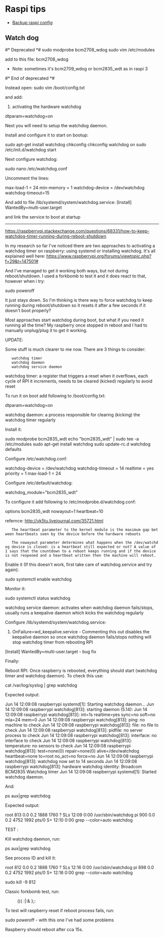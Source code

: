 = Raspi tips =
* [[Backup raspi config]]
== Watch dog ==

#* Deprecated *#
sudo modprobe bcm2708_wdog
sudo vim /etc/modules

add to this file:
bcm2708_wdog
* Note: sometimes it's bcm2709_wdog or bcm2835_wdt as in raspi 3

#* End of deprecated *#

Instead open:
sudo vim /boot/config.txt

and add:
# activating the hardware watchdog
dtparam=watchdog=on



Next you will need to setup the watchdog daemon.

Install and configure it to start on bootup:

sudo apt-get install watchdog chkconfig
chkconfig watchdog on
sudo /etc/init.d/watchdog start

Next configure watchdog:

sudo nano /etc/watchdog.conf

Uncomment the lines:

max-load-1              = 24
min-memory              = 1
watchdog-device = /dev/watchdog
watchdog-timeout=15



And add to file /lib/systemd/system/watchdog.service:
[Install]
WantedBy=multi-user.target

and link the service to boot at startup



----

https://raspberrypi.stackexchange.com/questions/68331/how-to-keep-watchdog-timer-running-during-reboot-shutdown

In my research so far I've noticed there are two approaches to activating a watchdog timer on raspberry: using systemd or installing watchdog. It's all explained well here: https://www.raspberrypi.org/forums/viewtopic.php?f=29&t=147501#

And I've managed to get it working both ways, but not during reboot/shutdown. I used a forkbomb to test it and it does react to that, however when i try:

sudo poweroff

It just stays down. So I'm thinking is there way to force watchdog to keep running during reboot/shutdown so it resets it after a few seconds if it doesn't boot properly?

Most approaches start watchdog during boot, but what if you need it running all the time? My raspberry once stopped in reboot and I had to manually unplug/plug it to get it working.

UPDATE:

Some stuff is much clearer to me now. There are 3 things to consider:

    watchdog timer
    watchdog daemon
    watchdog service daemon

watchdog timer: a register that triggers a reset when it overflows, each cycle of RPI it increments, needs to be cleared (kicked) regularly to avoid reset

To run it on boot add following to /boot/config.txt:

dtparam=watchdog=on

watchdog daemon: a process responsible for clearing (kicking) the watchdog timer regularly

Install it:

sudo modprobe bcm2835_wdt
echo "bcm2835_wdt" | sudo tee -a /etc/modules
sudo apt-get install watchdog
sudo update-rc.d watchdog defaults

Configure /etc/watchdog.conf:

watchdog-device = /dev/watchdog
watchdog-timeout = 14
realtime = yes
priority = 1
max-load-1 = 24

Configure /etc/default/watchdog:

watchdog_module="bcm2835_wdt"

To configure it add following to /etc/modprobe.d/watchdog.conf:

options bcm2835_wdt nowayout=1 heartbeat=10

refernce: http://vk5tu.livejournal.com/35721.html

    The heartbeat parameter to the kernel module is the maximum gap between heartbeats seen by the device before the hardware reboots

    The nowayout parameter determines what happens when the /dev/watchdog device is closed: is a heartbeat still expected or not? A value of 1 says that the countdown to a reboot keeps running and if the device is not reopened and a heartbeat written then the machine will reboot.

Enable it (If this doesn't work, first take care of watchdog.service and try again):

sudo systemctl enable watchdog

Monitor it:

sudo systemctl status watchdog

watchdog service daemon: acitvates when watchdog daemon fails/stops, usually runs a keepalive daemon which kicks the watchdog regularly

Configure /lib/systemd/system/watchdog.service:

# OnFailure=wd_keepalive.service - Commenting this out disables the keepalive daemon so once watchdog daemon fails/stops nothing will stop watchdog timer from rebooting RPI

[Install]
WantedBy=multi-user.target - bug fix

Finally:

Reboot RPI. Once raspberry is rebooted, everything should start (watchdog timer and watchdog daemon). To check this use:

cat /var/log/syslog | grep watchdog

Expected output:

Jun 14 12:09:08 raspberrypi systemd[1]: Starting watchdog daemon...
Jun 14 12:09:08 raspberrypi watchdog[813]: starting daemon (5.14):
Jun 14 12:09:08 raspberrypi watchdog[813]: int=1s realtime=yes sync=no soft=no mla=24 mem=0
Jun 14 12:09:08 raspberrypi watchdog[813]: ping: no machine to check
Jun 14 12:09:08 raspberrypi watchdog[813]: file: no file to check
Jun 14 12:09:08 raspberrypi watchdog[813]: pidfile: no server process to check
Jun 14 12:09:08 raspberrypi watchdog[813]: interface: no interface to check
Jun 14 12:09:08 raspberrypi watchdog[813]: temperature: no sensors to check
Jun 14 12:09:08 raspberrypi watchdog[813]: test=none(0) repair=none(0) alive=/dev/watchdog heartbeat=none to=root no_act=no force=no
Jun 14 12:09:08 raspberrypi watchdog[813]: watchdog now set to 14 seconds
Jun 14 12:09:08 raspberrypi watchdog[813]: hardware watchdog identity: Broadcom BCM2835 Watchdog timer
Jun 14 12:09:08 raspberrypi systemd[1]: Started watchdog daemon.

And:

ps aux|grep watchdog

Expected output:

root       813  0.0  0.2   1888  1760 ?        SLs  12:09   0:00 /usr/sbin/watchdog
pi         900  0.0  0.2   4752  1992 pts/0    S+   12:10   0:00 grep --color=auto watchdog

TEST :

Kill watchdog daemon, run:

ps aux|grep watchdog

See process ID and kill it:

root       812  0.0  0.2   1888  1760 ?        SLs  12:16   0:00 /usr/sbin/watchdog
pi         898  0.0  0.2   4752  1992 pts/0    S+   12:16   0:00 grep --color=auto watchdog

sudo kill -9 812

Classic forkbomb test, run:

: (){ :|:& };:

To test will raspberry reset if reboot process fails, run:

sudo poweroff - with this one I've had some problems

Raspberry should reboot after cca 15s.

